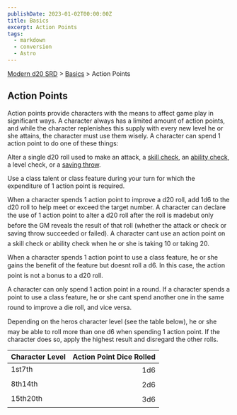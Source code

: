 ```yaml
---
publishDate: 2023-01-02T00:00:00Z
title: Basics
excerpt: Action Points
tags:
  - markdown
  - conversion
  - Astro
---
```


[Modern d20 SRD](/#modernD20) > [Basics](modern-d20-srd-basics-index) > Action Points

## Action Points

Action points provide characters with the means to affect game play in significant ways. A character always has a limited amount of action points, and while the character replenishes this supply with every new level he or she attains, the character must use them wisely. A character can spend 1 action point to do one of these things:

Alter a single d20 roll used to make an attack, a [skill check](modern-d20-srd-skills-skill-basics-php#skill-check-index), an [ability check](modern-d20-srd-basics-ability-scores), a level check, or a [saving throw](modern-d20-srd-basics-saving-throws).

Use a class talent or class feature during your turn for which the expenditure of 1 action point is required.

When a character spends 1 action point to improve a d20 roll, add 1d6 to the d20 roll to help meet or exceed the target number. A character can declare the use of 1 action point to alter a d20 roll after the roll is madebut
only before the GM reveals the result of that roll (whether the attack or check
or saving throw succeeded or failed). A character cant use an action point on a skill check or ability check when he or she is taking 10 or taking 20.

When a character spends 1 action point to use a class feature, he or she gains the benefit of the feature but doesnt roll a d6. In this case, the action point is not a bonus to a d20 roll.

A character can only spend 1 action point in a round. If a character spends a point to use a class feature, he or she cant spend another one in the same round to improve a die roll, and vice versa.

Depending on the heros character level (see the table below), he or she may be able to roll more than one d6 when spending 1 action point. If the character does so, apply the highest result and disregard the other rolls.

| Character Level | Action Point Dice Rolled |
| :-------------- | -----------------------: |
| 1st7th          |                      1d6 |
| 8th14th         |                      2d6 |
| 15th20th        |                      3d6 |
